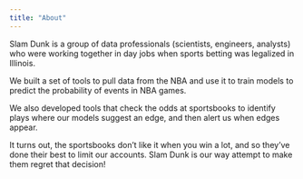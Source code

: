 ```yaml
---
title: "About"
---
```


Slam Dunk is a group of data professionals (scientists, engineers, analysts) who were working together in day jobs when sports betting was legalized in Illinois.

We built a set of tools to pull data from the NBA and use it to train models to predict the probability of events in NBA games.

We also developed tools that check the odds at sportsbooks to identify plays where our models suggest an edge, and then alert us when edges appear.

It turns out, the sportsbooks don't like it when you win a lot, and so they've done their best to limit our accounts. Slam Dunk is our way attempt to make them regret that decision!
